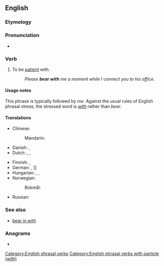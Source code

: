 ==English==

===Etymology===
{{rfe|en}}

===Pronunciation===
* {{audio|en|en-au-bear with.ogg|Audio (AU)}}

===Verb===
{{en-verb|bear<,,bore,borne> with}}

# {{lb|en|idiomatic}} To be [[patient]] with.
#: ''Please '''bear with''' me a moment while I connect you to his office.''

====Usage notes====
This phrase is typically followed by ''me''.  Against the usual rules of English phrasal stress, the stressed word is ''[[with]]'' rather than ''bear''.

====Translations====
{{trans-top|be patient with}}
* Chinese:
*: Mandarin: {{t-needed|cmn}}
* Danish: {{t|da|bære over med}}, {{t|da|have tålmodighed med}}
* Dutch: {{t|nl|[[geduld]] [[hebben]]}}, {{t+|nl|uithouden}}, {{t+|nl|verdragen}}
{{trans-mid}}
* Finnish: {{t|fi|[[olla]] [[kärsivällinen]]}} {{qualifier|+ allative}}, {{t|fi|[[koettaa]] [[kestää]]}} {{qualifier|+ partitive}}
* German: {{t|de|[[Geduld]] [[haben]] [[mit]]}}, {{t|de|[[Nachsicht]] [[üben]]}} {{q|{{m|de||ich bitte um Nachsicht}} ≈ please bear with me}}]]
* Hungarian: {{t+|hu|elnéző}}, {{t+|hu|türelmes}}, {{t|hu|türelemmel van}}
* Norwegian:
*: Bokmål: {{t+|nb|bære over med}}
* Russian: {{t+|ru|потерпеть|pf}}
{{trans-bottom}}

===See also===
* [[bear in with]]

[[Category:English phrasal verbs]]
[[Category:English phrasal verbs with particle (with)]]

===Anagrams===
* {{anagrams|en|a=abehirtw|withbear}}